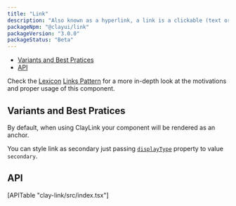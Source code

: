 ```yaml
---
title: "Link"
description: "Also known as a hyperlink, a link is a clickable (text or image) element used for navigation purposes."
packageNpm: "@clayui/link"
packageVersion: "3.0.0"
packageStatus: "Beta"
---
```



<div class="nav-toc">

- [Variants and Best Pratices](#variants-and-best-pratices)
- [API](#api)

</div>

<div class="clay-site-alert alert alert-info">
	Check the <a href="https://liferay.design/lexicon/">Lexicon</a> <a href="https://liferay.design/lexicon/core-components/link/">Links Pattern</a> for a more in-depth look at the motivations and proper usage of this component.
</div>

## Variants and Best Pratices

By default, when using ClayLink your component will be rendered as an anchor.

You can style link as secondary just passing [`displayType`](#api-displayType) property to value `secondary`.

<Link />

## API

<div>
    [APITable "clay-link/src/index.tsx"]
</div>
